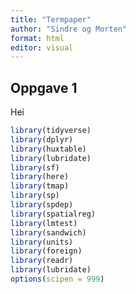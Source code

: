 ```yaml
---
title: "Termpaper"
author: "Sindre og Morten"
format: html
editor: visual
---
```


## Oppgave 1

Hei

```r
library(tidyverse)
library(dplyr)
library(huxtable)
library(lubridate)
library(sf)
library(here)
library(tmap)
library(sp)
library(spdep)
library(spatialreg)
library(lmtest)
library(sandwich)
library(units)
library(foreign)
library(readr)
library(lubridate)
options(scipen = 999)
```
